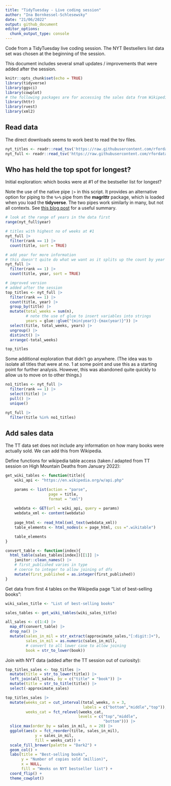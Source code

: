 ```yaml
---
title: "TidyTuesday - Live coding session"
author: "Ina Bornkessel-Schlesewsky"
date: "21/06/2022"
output: github_document
editor_options: 
  chunk_output_type: console
---
```


Code from a TidyTuesday live coding session. The NYT Bestsellers list data set was chosen at the beginning of the session.

This document includes several small updates / improvements that were added after the session. 

```r
knitr::opts_chunk$set(echo = TRUE)
library(tidyverse)
library(ggsci)
library(cowplot)
# the following packages are for accessing the sales data from Wikipedia
library(httr)
library(rvest)
library(xml2)


```

## Read data

The direct downloads seems to work best to read the tsv files.

```r

nyt_titles <- readr::read_tsv('https://raw.githubusercontent.com/rfordatascience/tidytuesday/master/data/2022/2022-05-10/nyt_titles.tsv')
nyt_full <- readr::read_tsv('https://raw.githubusercontent.com/rfordatascience/tidytuesday/master/data/2022/2022-05-10/nyt_full.tsv')


```

## Who has held the top spot for longest?

Initial exploration: which books were at #1 of the bestseller list for longest?

Note the use of the native pipe `|>` in this script. It provides an alternative option for piping to the `%>%` pipe from the **magrittr** package, which is loaded when you load the **tidyverse**. The two pipes work similarly in many, but not all contexts. See [this blog post](https://ivelasq.rbind.io/blog/understanding-the-r-pipe/) for a useful summary.

```r

# look at the range of years in the data first
range(nyt_full$year)

# titles with highest no of weeks at #1
nyt_full |> 
  filter(rank == 1) |> 
  count(title, sort = TRUE)

# add year for more information
# this doesn't quite do what we want as it splits up the count by year
nyt_full |> 
  filter(rank == 1) |> 
  count(title, year, sort = TRUE)

# improved version
# added after the session
top_titles <- nyt_full |> 
  filter(rank == 1) |> 
  count(title, year) |> 
  group_by(title) |> 
  mutate(total_weeks = sum(n),
         # note the use of glue to insert variables into strings
         years = glue::glue("{min(year)}-{max(year)}")) |> 
  select(title, total_weeks, years) |> 
  ungroup() |> 
  distinct() |> 
  arrange(-total_weeks)

top_titles

```

Some additional exploration that didn't go anywhere. (The idea was to isolate all titles that were at no. 1 at some point and use this as a starting point for further analysis. However, this was abandoned quite quickly to allow us to move on to other things.)

```r
no1_titles <- nyt_full |> 
  filter(rank == 1) |> 
  select(title) |> 
  pull() |> 
  unique()

nyt_full |> 
  filter(title %in% no1_titles) 

```


## Add sales data

The TT data set does not include any information on how many books were actually sold. We can add this from Wikipedia.

Define functions for wikipedia table access (taken / adapted from TT session on High Mountain Deaths from January 2022):

```r
get_wiki_tables <- function(title){
    wiki_api <- "https://en.wikipedia.org/w/api.php"

    params <- list(action = "parse", 
                   page = title, 
                   format = "xml")
  
    webdata <- GET(url = wiki_api, query = params)
    webdata_xml <- content(webdata)
  
    page_html <- read_html(xml_text(webdata_xml))
    table_elements <- html_nodes(x = page_html, css =".wikitable")

    table_elements
}

convert_table <- function(index){
  html_table(sales_tables[index])[[1]] |>  
    janitor::clean_names() |> 
    # first_published varies in type
    # coerce to integer to allow joining of dfs
    mutate(first_published = as.integer(first_published))
}

```

Get data from first 4 tables on the Wikipedia page "List of best-selling books":

```r
wiki_sales_title <- "List of best-selling books"

sales_tables <- get_wiki_tables(wiki_sales_title)

all_sales <- c(1:4) |>  
  map_df(convert_table) |> 
  drop_na() |> 
  mutate(sales_in_mil = str_extract(approximate_sales,"[:digit:]+"),
         sales_in_mil = as.numeric(sales_in_mil),
         # convert to all lower case to allow joining
         book = str_to_lower(book))

```

Join with NYT data (added after the TT session out of curiosity):

```r

top_titles_sales <- top_titles |> 
  mutate(title = str_to_lower(title)) |> 
  left_join(all_sales, by = c("title" = "book")) |> 
  mutate(title = str_to_title(title)) |> 
  select(-approximate_sales)

top_titles_sales |> 
  mutate(weeks_cat = cut_interval(total_weeks, n = 3,
                                  labels = c("bottom","middle","top")),
         weeks_cat = fct_relevel(weeks_cat, 
                                levels = c("top","middle",
                                           "bottom"))) |> 
  slice_max(order_by = sales_in_mil, n = 20) |> 
  ggplot(aes(x = fct_reorder(title, sales_in_mil),
             y = sales_in_mil, 
             fill = weeks_cat)) +
  scale_fill_brewer(palette = "Dark2") +
  geom_col() +
  labs(title = "Best-selling books",
       y = "Number of copies sold (million)",
       x = NULL,
       fill = "Weeks on NYT bestseller list") +
  coord_flip() +
  theme_cowplot()
  

```




